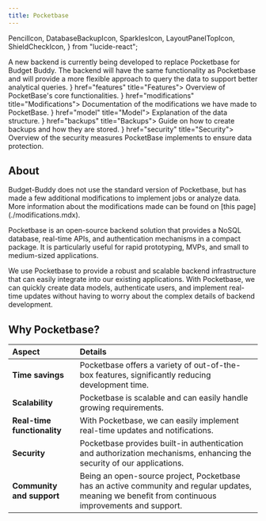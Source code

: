 ```yaml
---
title: Pocketbase
---
```


  PencilIcon,
  DatabaseBackupIcon,
  SparklesIcon,
  LayoutPanelTopIcon,
  ShieldCheckIcon,
} from "lucide-react";

<Callout title="Attention">
  A new backend is currently being developed to replace Pocketbase for Budget
  Buddy. The backend will have the same functionality as Pocketbase and will
  provide a more flexible approach to query the data to support better
  analytical queries.
</Callout>

<Cards>
  <Card icon={<SparklesIcon />} href="features" title="Features">
    Overview of PocketBase's core functionalities.
  </Card>
  <Card icon={<PencilIcon />} href="modifications" title="Modifications">
    Documentation of the modifications we have made to PocketBase.
  </Card>
  <Card icon={<LayoutPanelTopIcon />} href="model" title="Model">
    Explanation of the data structure.
  </Card>
  <Card icon={<DatabaseBackupIcon />} href="backups" title="Backups">
    Guide on how to create backups and how they are stored.
  </Card>
  <Card icon={<ShieldCheckIcon />} href="security" title="Security">
    Overview of the security measures PocketBase implements to ensure data
    protection.
  </Card>
</Cards>

## About

<Callout title="Disclaimer">
  Budget-Buddy does not use the standard version of Pocketbase, but has made a
  few additional modifications to implement jobs or analyze data. <br />
  More information about the modifications made can be found on [this
  page](./modifications.mdx).
</Callout>

Pocketbase is an open-source backend solution that provides a NoSQL database, real-time APIs, and authentication mechanisms in a compact package. It is particularly useful for rapid prototyping, MVPs, and small to medium-sized applications.

We use Pocketbase to provide a robust and scalable backend infrastructure that can easily integrate into our existing applications. With Pocketbase, we can quickly create data models, authenticate users, and implement real-time updates without having to worry about the complex details of backend development.

<GithubInfo owner="pocketbase" repo="pocketbase" />

## Why Pocketbase?

| Aspect                      | Details                                                                                                                                            |
| :-------------------------- | :------------------------------------------------------------------------------------------------------------------------------------------------- |
| **Time savings**            | Pocketbase offers a variety of out-of-the-box features, significantly reducing development time.                                                   |
| **Scalability**             | Pocketbase is scalable and can easily handle growing requirements.                                                                                 |
| **Real-time functionality** | With Pocketbase, we can easily implement real-time updates and notifications.                                                                      |
| **Security**                | Pocketbase provides built-in authentication and authorization mechanisms, enhancing the security of our applications.                              |
| **Community and support**   | Being an open-source project, Pocketbase has an active community and regular updates, meaning we benefit from continuous improvements and support. |
